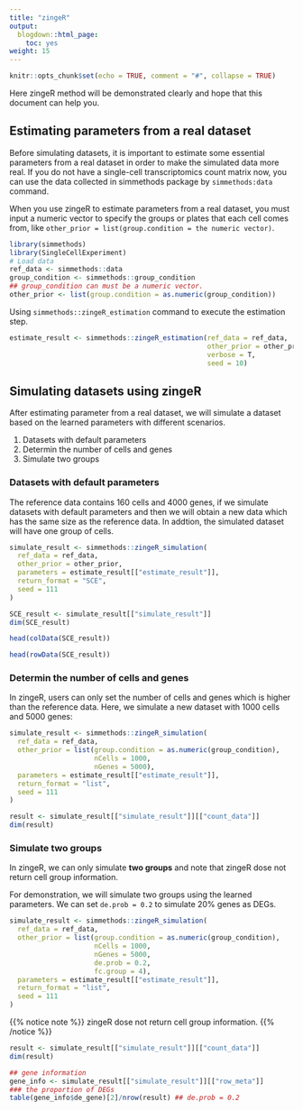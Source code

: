 ```yaml
---
title: "zingeR"
output:
  blogdown::html_page:
    toc: yes
weight: 15
---
```


<!-- github markdown built using 
rmarkdown::render("vignettes/zingeR.Rmd", output_format = rmarkdown::github_document())
-->

```r
knitr::opts_chunk$set(echo = TRUE, comment = "#", collapse = TRUE)
```
Here zingeR method will be demonstrated clearly and hope that this document can help you.

## Estimating parameters from a real dataset

Before simulating datasets, it is important to estimate some essential parameters from a real dataset in order to make the simulated data more real. If you do not have a single-cell transcriptomics count matrix now, you can use the data collected in simmethods package by `simmethods:data` command.

When you use zingeR to estimate parameters from a real dataset, you must input a numeric vector to specify the groups or plates that each cell comes from, like `other_prior = list(group.condition = the numeric vector)`.

```r
library(simmethods)
library(SingleCellExperiment)
# Load data
ref_data <- simmethods::data
group_condition <- simmethods::group_condition
## group_condition can must be a numeric vector.
other_prior <- list(group.condition = as.numeric(group_condition))
```

Using `simmethods::zingeR_estimation` command to execute the estimation step.

```r
estimate_result <- simmethods::zingeR_estimation(ref_data = ref_data,
                                                 other_prior = other_prior,
                                                 verbose = T,
                                                 seed = 10)
```

## Simulating datasets using zingeR

After estimating parameter from a real dataset, we will simulate a dataset based on the learned parameters with different scenarios.

1. Datasets with default parameters
2. Determin the number of cells and genes
3. Simulate two groups

### Datasets with default parameters

The reference data contains 160 cells and 4000 genes, if we simulate datasets with default parameters and then we will obtain a new data which has the same size as the reference data. In addtion, the simulated dataset will have one group of cells.

```r
simulate_result <- simmethods::zingeR_simulation(
  ref_data = ref_data,
  other_prior = other_prior,
  parameters = estimate_result[["estimate_result"]],
  return_format = "SCE",
  seed = 111
)
```

```r
SCE_result <- simulate_result[["simulate_result"]]
dim(SCE_result)
```

```r
head(colData(SCE_result))
```

```r
head(rowData(SCE_result))
```


### Determin the number of cells and genes

In zingeR, users can only set the number of cells and genes which is higher than the reference data.
Here, we simulate a new dataset with 1000 cells and 5000 genes:
```r
simulate_result <- simmethods::zingeR_simulation(
  ref_data = ref_data,
  other_prior = list(group.condition = as.numeric(group_condition),
                     nCells = 1000,
                     nGenes = 5000),
  parameters = estimate_result[["estimate_result"]],
  return_format = "list",
  seed = 111
)
```


```r
result <- simulate_result[["simulate_result"]][["count_data"]]
dim(result)
```


### Simulate two groups

In zingeR, we can only simulate **two groups** and note that zingeR dose not return cell group information.

For demonstration, we will simulate two groups using the learned parameters. We can set `de.prob = 0.2` to simulate 20% genes as DEGs.
```r
simulate_result <- simmethods::zingeR_simulation(
  ref_data = ref_data,
  other_prior = list(group.condition = as.numeric(group_condition),
                     nCells = 1000,
                     nGenes = 5000,
                     de.prob = 0.2,
                     fc.group = 4),
  parameters = estimate_result[["estimate_result"]],
  return_format = "list",
  seed = 111
)
```


{{% notice note %}}
zingeR dose not return cell group information.
{{% /notice %}}

```r
result <- simulate_result[["simulate_result"]][["count_data"]]
dim(result)
```

```r
## gene information
gene_info <- simulate_result[["simulate_result"]][["row_meta"]]
### the proportion of DEGs
table(gene_info$de_gene)[2]/nrow(result) ## de.prob = 0.2
```
